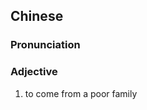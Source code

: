 {{also|家贫}}
==Chinese==
{{zh-forms|s=家贫}}

===Pronunciation===
{{zh-pron
|m=jiāpín
|cat=a
}}

===Adjective===
{{zh-adj}}

# {{lb|zh|literary}} to come from a poor family